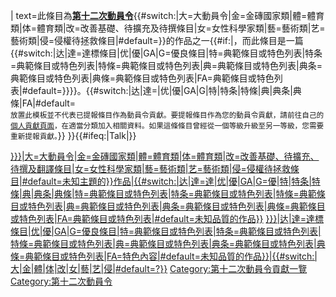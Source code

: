 {{tmbox
| type=notice
| image=[[File:Wikipe-tan sailor fuku.png|50px]]
| imageright={{#switch:{{{topic|}}}|大|金|體|体|改|女|藝|艺|侵|#default=|}}
| text=此條目為'''[[WP:DC12|第十二次動員令]]'''{{#switch:{{{topic|}}}|大=大動員令|金=金磚國家類|體=體育類|体=體育類|改=改善基礎、待擴充及待撰條目|女=女性科學家類|藝=藝術類|艺=藝術類|侵=侵權待拯救條目|#default=}}的作品之一{{#if:{{{type|}}}|，而此條目是一篇{{#switch:{{{type|}}}|达|達=達標條目|优|優|GA|G=優良條目|特=典範條目或特色列表|特条=典範條目或特色列表|特條=典範條目或特色列表|典=典範條目或特色列表|典条=典範條目或特色列表|典條=典範條目或特色列表|FA=典範條目或特色列表|#default=}}}}。{{#switch:{{{type|}}}|达|達=|优|優|GA|G|特|特条|特條|典|典条|典條|FA|#default=<br/><small>放置此模板並不代表已提報條目作為動員令貢獻。要提報條目作為您的動員令貢獻，請前往自己的[[Wikipedia:動員令/第十二次動員令/個人貢獻|個人貢獻頁面]]，在適當分類加入相關資料。如果這條條目曾經從一個等級升級至另一等級，您需要重新提報貢獻。</small>}}
}}<includeonly>{{#ifeq:{{NAMESPACE}}|Talk|[[Category:第十二次動員令{{#switch:{{{topic|}}}|大=大動員令|金=金磚國家類|體=體育類|体=體育類|改=改善基礎、待擴充、待撰及翻譯條目|女=女性科學家類|藝=藝術類|艺=藝術類|侵=侵權待拯救條目|#default=未知主題的}}作品|{{#switch:{{{type|}}}|达|達=達|优|優|GA|G=優|特|特条|特條|典|典条|典條|特=典範條目或特色列表|特条=典範條目或特色列表|特條=典範條目或特色列表|典=典範條目或特色列表|典条=典範條目或特色列表|典條=典範條目或特色列表|FA=典範條目或特色列表|#default=未知品質的作品}}]][[Category:第十二次動員令{{#switch:{{{type|}}}|达|達=達標條目|优|優|GA|G=優良條目|特=典範條目或特色列表|特条=典範條目或特色列表|特條=典範條目或特色列表|典=典範條目或特色列表|典条=典範條目或特色列表|典條=典範條目或特色列表|FA=特色內容|#default=未知品質的作品}}|{{#switch:{{{topic|}}}|大|金|體|体|改|女|藝|艺|侵|#default=?}}]][[Category:第十二次動員令貢獻一覽]]}}</includeonly><noinclude>{{template doc}}[[Category:第十二次動員令]]</noinclude>